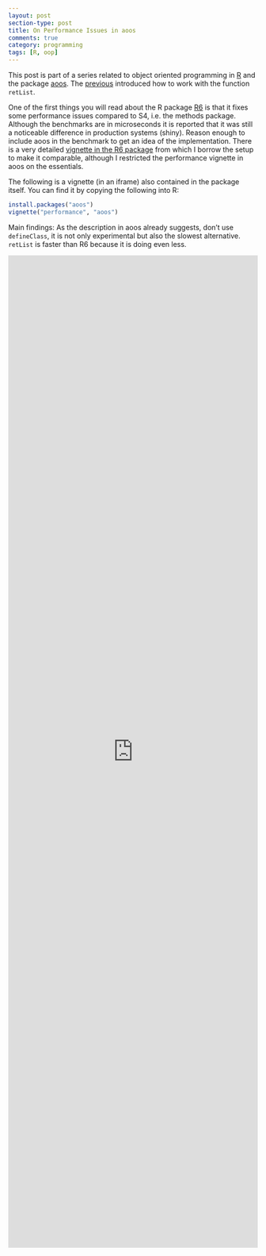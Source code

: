 ```yaml
---
layout: post
section-type: post
title: On Performance Issues in aoos
comments: true
category: programming
tags: [R, oop]
---
```


This post is part of a series related to object oriented programming
in [R](https://cran.r-project.org/) and the package
[aoos](https://cran.r-project.org/package=aoos). The [previous]({% post_url 2015-09-13-Working-with-lists-as-Objects-in-R %}) introduced how to work with the function  `retList`.

One of the first things you will read about the R package [R6](https://cran.r-project.org/package=R6) is that it fixes some performance issues compared to S4, i.e. the methods package. Although the benchmarks are in microseconds it is reported that it was still a noticeable difference in production systems (shiny). Reason enough to include aoos in the benchmark to get an idea of the implementation. There is a very detailed [vignette in the R6 package](https://cran.r-project.org/web/packages/R6/vignettes/Performance.html) from which I borrow the setup to make it comparable, although I restricted the performance vignette in aoos on the essentials.

The following is a vignette (in an iframe) also contained in the package itself.
You can find it by copying the following into R:

```r
install.packages("aoos")
vignette("performance", "aoos")
```

Main findings: As the description in aoos already suggests, don't use `defineClass`, it is not only experimental but also the slowest alternative. `retList` is faster than R6 because it is doing even less.

<iframe width='100%' height='2000' src="https://wahani.github.io/aoos/vignettes/performance.html" frameborder="0" allowfullscreen></iframe>

